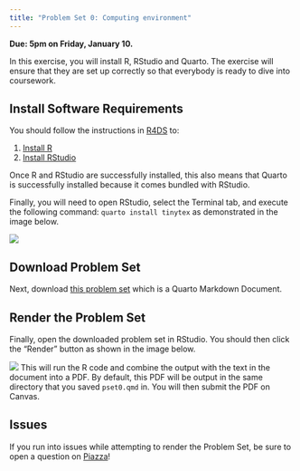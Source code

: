 ```yaml
---
title: "Problem Set 0: Computing environment"
---
```


**Due: 5pm on Friday, January 10.**

In this exercise, you will install R, RStudio and
Quarto. The exercise will ensure that they are set up correctly so that
everybody is ready to dive into coursework.

## Install Software Requirements

You should follow the instructions in [R4DS](https://r4ds.hadley.nz/) to:

1. [Install R](https://r4ds.hadley.nz/intro#r)
2. [Install RStudio](https://r4ds.hadley.nz/intro#rstudio)

Once R and RStudio are successfully installed, this also means that Quarto is
successfully installed because it comes bundled with RStudio.

Finally, you will need to open RStudio, select the Terminal tab, and execute
the following command: `quarto install tinytex` as demonstrated in the image
below.

![](../assets/pset0/tinytex.png)

## Download Problem Set

Next, download [this problem set](../assets/pset0/pset0.qmd) which is a
Quarto Markdown Document.

## Render the Problem Set

Finally, open the downloaded problem set in RStudio. You should then click
the "Render" button as shown in the image below.

![](../assets/pset0/render.png)
This will run the R code and combine the output with the text in the document
into a PDF. By default, this PDF will be output in the same directory that
you saved `pset0.qmd` in. You will then submit the PDF on Canvas.

<!-- ::: {.callout-tip} -->
<!-- If you're not sure what your working directory is, run `getwd()` in your -->
<!-- RStudio console. This will print your working directory. You can set it to the place you've saved this file by clicking the top menu Session -> Set Working Directory -> To Source File Location. -->
<!-- ::: -->

## Issues

If you run into issues while attempting to render the Problem Set, be sure
to open a question on
[Piazza]("https://piazza.com/class/m3q7dpj6kqd2fn")!